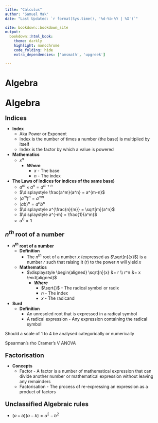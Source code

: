 ```yaml
--- 
title: "Calculus"
author: "Samuel Mak"
date: "Last Updated: `r format(Sys.time(), '%d-%b-%Y | %X')`"

site: bookdown::bookdown_site
output: 
  bookdown::html_book:
    theme: darkly
    highlight: monochrome
    code_folding: hide
    extra_dependencies: ['amsmath', 'upgreek']

---
```


# Algebra

 
<p style = "margin-bottom: 0px; font-size: 30px; ">**Algebra**</p>




<p style = "margin-bottom: 0px; font-size: 20px; ">**Indices**</p>

- **Index**
  - Aka Power or Exponent 
  - Index is the number of times a number (the base) is multiplied by itself 
  - Index is the factor by which a value is powered 
- **Mathematics**
  - $x^n$
    - ***Where***
      - $x$ - The base
      - $n$ - The index 
- **The Laws of Indices for indices of the same base)**
  - $a^m \times a^n = a^{m + n}$
  - $\displaystyle \frac{a^m}{a^n} = a^{m-n}$
  - $\left( a^m \right)^n = a^{mn}$
  - $\left( ab \right)^n = a^n b^n$
  - $\displaystyle a^{\frac{n}{m}} = \sqrt[m]{a^n}$
  - $\displaystyle a^{-m} = \frac{1}{a^m}$
  - $a^0 = 1$
  
  
  
<p style = "margin-bottom: 0px; font-size: 20px; ">**$n^{th}$ root of a number**</p>

- **$n^{th}$ root of a number**
  - **Definition**
    - The $n^{th}$ root of a number $x$ (expressed as $\sqrt[n]{x}$) is a number $r$ such that raising it ($r$) to the power $n$ will yield $x$ 
  - **Mathematics**
    - $\displaystyle \begin{aligned} \sqrt[n]{x} &= r \\ r^n &= x \end{aligned}$
      - ***Where***
        - $\sqrt{}$ - The radical symbol or radix 
        - $n$ - The index 
        - $x$ - The radicand
- **Surd**
  - **Definition**
    - An unresoled root that is expressed in a radical symbol 
    - A radical expression - Any expression containing the radical symbol 






Should a scale of 1 to 4 be analysed categorically or numerically 

Spearman's rho 
Cramer's V
ANOVA








<p style = "margin-bottom: 0px; font-size: 20px; ">**Factorisation**</p>

- **Concepts** 
  - Factor - A factor is a number of mathematical expression that can divide another number or mathematical expression without leaving any remainders 
  - Factorisation - The process of re-expressing an expression as a product of factors 







<p style = "margin-bottom: 0px; font-size: 20px; ">**Unclassified Algebraic rules**</p>

- $\left( a + b \right) \left( a - b \right) = a^2 - b^2$


